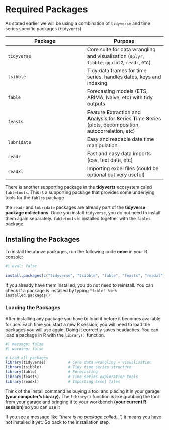 # Required Packages {#sec-required-packages}

As stated earlier we will be using a combination of `tidyverse` and time series specific packages (`tidyverts`)

| Package | Purpose |
|----|----|
| `tidyverse` | Core suite for data wrangling and visualisation (`dplyr`, `tibble`, `ggplot2`, `readr`, etc) |
| `tsibble` | Tidy data frames for time series, handles dates, keys and indexing |
| `fable` | Forecasting models (ETS, ARIMA, Naive, etc) with tidy outputs |
| `feasts` | **F**eature **E**xtraction and **A**nalysis for **S**eries **T**ime **S**eries (plots, decomposition, autocorrelation, etc) |
| `lubridate` | Easy and readable date time manipulation |
| `readr` | Fast and easy data imports (csv, text data, etc) |
| `readxl` | Importing excel files (could be optional but very useful) |

There is another supporting package in the **tidyverts** ecosystem caled `fabletools`. This is a supporting package that provides some underlying tools for the `fables` package

::: callout-note
the `readr` and `lubridate` packages are already part of the **tidyverse package collections**. Once you install `tidyverse`, you do not need to install them again separately. `fabletools` is installed together with the `fables` package.
:::

## Installing the Packages

To install the above packages, run the following code **once** in your R console:

```r
#| eval: false

install.packages(c("tidyverse", "tsibble", "fable", "feasts", "readxl"))

```

::: callout-tip
If you already have them installed, you do not need to reinstall. You can check if a package is installed by typing `"fable" %in% installed.packages()`
:::

### Loading the Packages

After installing any package you have to load it before it becomes available for use. Each time you start a new R session, you will need to load the packages you will use again. Doing it correctly saves headaches. You can load a package in R with the `library()` function.

```r
#| message: false
#| warning: false

# Load all packages
library(tidyverse)          # Core data wrangling + visualisation
library(tsibble)            # Tidy time series structure
library(fable)              # Forecasting
library(feasts)             # Time series exploration tools
library(readxl)             # Importing Excel files
```

Think of the install command as buying a tool and placing it in your garage **(your computer's library).** The `library()` function is like grabbing the tool from your garage and bringing it to your workbench **(your current R session)** so you can use it

::: callout-tip
If you see a message like *"there is no package called...",* it means you have not installed it yet. Go back to the installation step.
:::
